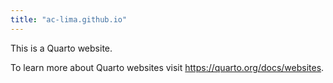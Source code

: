 ```yaml
---
title: "ac-lima.github.io"
---
```


This is a Quarto website.

To learn more about Quarto websites visit <https://quarto.org/docs/websites>.
